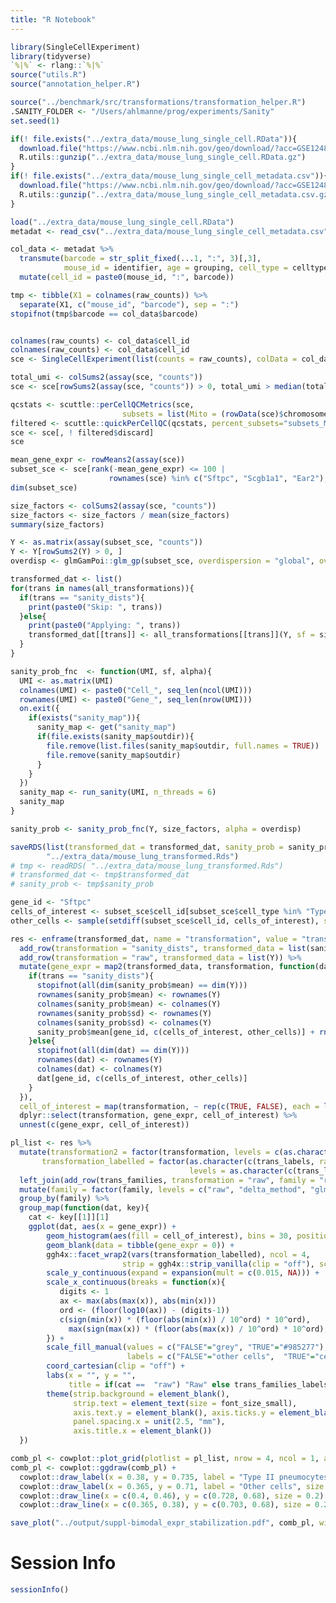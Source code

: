 ```yaml
---
title: "R Notebook"
---
```





```r
library(SingleCellExperiment)
library(tidyverse)
`%|%` <- rlang::`%|%`
source("utils.R")
source("annotation_helper.R")

source("../benchmark/src/transformations/transformation_helper.R")
.SANITY_FOLDER <- "/Users/ahlmanne/prog/experiments/Sanity"
set.seed(1)
```




```r
if(! file.exists("../extra_data/mouse_lung_single_cell.RData")){
  download.file("https://www.ncbi.nlm.nih.gov/geo/download/?acc=GSE124872&format=file&file=GSE124872%5Fraw%5Fcounts%5Fsingle%5Fcell%2ERData%2Egz", "../extra_data/mouse_lung_single_cell.RData.gz")
  R.utils::gunzip("../extra_data/mouse_lung_single_cell.RData.gz")
}
if(! file.exists("../extra_data/mouse_lung_single_cell_metadata.csv")){
  download.file("https://www.ncbi.nlm.nih.gov/geo/download/?acc=GSE124872&format=file&file=GSE124872%5FAngelidis%5F2018%5Fmetadata%2Ecsv%2Egz", "../extra_data/mouse_lung_single_cell_metadata.csv.gz")
  R.utils::gunzip("../extra_data/mouse_lung_single_cell_metadata.csv.gz")
}

load("../extra_data/mouse_lung_single_cell.RData")
metadat <- read_csv("../extra_data/mouse_lung_single_cell_metadata.csv")

col_data <- metadat %>%
  transmute(barcode = str_split_fixed(...1, ":", 3)[,3],
            mouse_id = identifier, age = grouping, cell_type = celltype) %>%
  mutate(cell_id = paste0(mouse_id, ":", barcode))

tmp <- tibble(X1 = colnames(raw_counts)) %>%
  separate(X1, c("mouse_id", "barcode"), sep = ":")
stopifnot(tmp$barcode == col_data$barcode)


colnames(raw_counts) <- col_data$cell_id
colnames(raw_counts) <- col_data$cell_id
sce <- SingleCellExperiment(list(counts = raw_counts), colData = col_data)

total_umi <- colSums2(assay(sce, "counts"))
sce <- sce[rowSums2(assay(sce, "counts")) > 0, total_umi > median(total_umi) / 10 & total_umi < median(total_umi) * 10]

qcstats <- scuttle::perCellQCMetrics(sce, 
                         subsets = list(Mito = (rowData(sce)$chromosome == "MT") %|% FALSE))
filtered <- scuttle::quickPerCellQC(qcstats, percent_subsets="subsets_Mito_percent")
sce <- sce[, ! filtered$discard]
sce
```





```r
mean_gene_expr <- rowMeans2(assay(sce))
subset_sce <- sce[rank(-mean_gene_expr) <= 100 | 
                      rownames(sce) %in% c("Sftpc", "Scgb1a1", "Ear2"), ]
dim(subset_sce)
```


```r
size_factors <- colSums2(assay(sce, "counts"))
size_factors <- size_factors / mean(size_factors)
summary(size_factors)

Y <- as.matrix(assay(subset_sce, "counts"))
Y <- Y[rowSums2(Y) > 0, ]
overdisp <- glmGamPoi::glm_gp(subset_sce, overdispersion = "global", overdispersion_shrinkage = FALSE, on_disk = FALSE)$overdispersions[1]
```

```r
transformed_dat <- list()
for(trans in names(all_transformations)){
  if(trans == "sanity_dists"){
    print(paste0("Skip: ", trans))
  }else{
    print(paste0("Applying: ", trans))
    transformed_dat[[trans]] <- all_transformations[[trans]](Y, sf = size_factors, alpha = overdisp)
  }
}
```

```r
sanity_prob_fnc  <- function(UMI, sf, alpha){
  UMI <- as.matrix(UMI)
  colnames(UMI) <- paste0("Cell_", seq_len(ncol(UMI)))
  rownames(UMI) <- paste0("Gene_", seq_len(nrow(UMI)))
  on.exit({
    if(exists("sanity_map")){
      sanity_map <- get("sanity_map")
      if(file.exists(sanity_map$outdir)){
        file.remove(list.files(sanity_map$outdir, full.names = TRUE))
        file.remove(sanity_map$outdir)
      }
    }
  })
  sanity_map <- run_sanity(UMI, n_threads = 6)
  sanity_map
}

sanity_prob <- sanity_prob_fnc(Y, size_factors, alpha = overdisp)
```


```r
saveRDS(list(transformed_dat = transformed_dat, sanity_prob = sanity_prob, raw = Y, cell_type = subset_sce$cell_type),
        "../extra_data/mouse_lung_transformed.Rds")
# tmp <- readRDS( "../extra_data/mouse_lung_transformed.Rds")
# transformed_dat <- tmp$transformed_dat
# sanity_prob <- tmp$sanity_prob
```



```r
gene_id <- "Sftpc"
cells_of_interest <- subset_sce$cell_id[subset_sce$cell_type %in% "Type_2_pneumocytes"]
other_cells <- sample(setdiff(subset_sce$cell_id, cells_of_interest), size = length(cells_of_interest), replace = FALSE)

res <- enframe(transformed_dat, name = "transformation", value = "transformed_data") %>%
  add_row(transformation = "sanity_dists", transformed_data = list(sanity_prob)) %>%
  add_row(transformation = "raw", transformed_data = list(Y)) %>%
  mutate(gene_expr = map2(transformed_data, transformation, function(dat, trans){
    if(trans == "sanity_dists"){
      stopifnot(all(dim(sanity_prob$mean) == dim(Y)))
      rownames(sanity_prob$mean) <- rownames(Y)
      colnames(sanity_prob$mean) <- colnames(Y)
      rownames(sanity_prob$sd) <- rownames(Y)
      colnames(sanity_prob$sd) <- colnames(Y)
      sanity_prob$mean[gene_id, c(cells_of_interest, other_cells)] + rnorm(n = length(cells_of_interest) * 2, mean = 0, sd = sanity_prob$sd[gene_id, c(cells_of_interest, other_cells)])
    }else{
      stopifnot(all(dim(dat) == dim(Y)))
      rownames(dat) <- rownames(Y)
      colnames(dat) <- colnames(Y)
      dat[gene_id, c(cells_of_interest, other_cells)]
    }
  }),
  cell_of_interest = map(transformation, ~ rep(c(TRUE, FALSE), each = length(cells_of_interest)))) %>%
  dplyr::select(transformation, gene_expr, cell_of_interest) %>%
  unnest(c(gene_expr, cell_of_interest))
```


```r
pl_list <- res %>%
  mutate(transformation2 = factor(transformation, levels = c(as.character(trans_families$transformation), "raw")),
       transformation_labelled = factor(as.character(c(trans_labels, raw = "Raw")[as.character(transformation2)]), 
                                        levels = as.character(c(trans_labels, raw = "Raw")[c(levels(trans_families$transformation), "raw")]))) %>% 
  left_join(add_row(trans_families, transformation = "raw", family = "raw")) %>%
  mutate(family = factor(family, levels = c("raw", "delta_method", "glm_residual", "latent_expr"))) %>%
  group_by(family) %>%
  group_map(function(dat, key){
    cat <- key[[1]][1]
    ggplot(dat, aes(x = gene_expr)) +
        geom_histogram(aes(fill = cell_of_interest), bins = 30, position = "identity", alpha = 0.6, show.legend = FALSE) +
        geom_blank(data = tibble(gene_expr = 0)) +
        ggh4x::facet_wrap2(vars(transformation_labelled), ncol = 4, 
                         strip = ggh4x::strip_vanilla(clip = "off"), scales ="free", trim_blank = FALSE) +
        scale_y_continuous(expand = expansion(mult = c(0.015, NA))) +
        scale_x_continuous(breaks = function(x){
           digits <- 1
           ax <- max(abs(max(x)), abs(min(x)))
           ord <- (floor(log10(ax)) - (digits-1))
           c(sign(min(x)) * (floor(abs(min(x)) / 10^ord) * 10^ord),
             max(sign(max(x)) * (floor(abs(max(x)) / 10^ord) * 10^ord), 0))
        }) +
        scale_fill_manual(values = c("FALSE"="grey", "TRUE"="#985277"),
                          labels = c("FALSE"="other cells",  "TRUE"="cells of the cell type associated with the marker gene")) +
        coord_cartesian(clip = "off") +
        labs(x = "", y = "", 
             title = if(cat ==  "raw") "Raw" else trans_families_labels[as.character(cat)]) +
        theme(strip.background = element_blank(),
              strip.text = element_text(size = font_size_small),
              axis.text.y = element_blank(), axis.ticks.y = element_blank(),
              panel.spacing.x = unit(2.5, "mm"),
              axis.title.x = element_blank())
  })

comb_pl <- cowplot::plot_grid(plotlist = pl_list, nrow = 4, ncol = 1, align = "vh", axis = "l", rel_heights = c(1.1, 2, 2, 1.1))
comb_pl <- cowplot::ggdraw(comb_pl) +
  cowplot::draw_label(x = 0.38, y = 0.735, label = "Type II pneumocytes", size = font_size_small) +
  cowplot::draw_label(x = 0.365, y = 0.71, label = "Other cells", size = font_size_small) +
  cowplot::draw_line(x = c(0.4, 0.46), y = c(0.728, 0.68), size = 0.2) +
  cowplot::draw_line(x = c(0.365, 0.38), y = c(0.703, 0.68), size = 0.2)

save_plot("../output/suppl-bimodal_expr_stabilization.pdf", comb_pl, width = 150, height = 160, units = "mm", latex_support = TRUE)
```



# Session Info

```r
sessionInfo()
```
